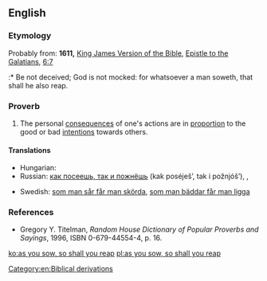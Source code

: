 ==English==

===Etymology===
Probably from: '''1611,''' [[w:King James Version of the Bible|King James Version of the Bible]], [[w:Epistle to the Galatians|Epistle to the Galatians]], [[s:Bible (King James)/Galatians#Chapter 6|6:7]]
:* Be not deceived; God is not mocked: for whatsoever a man soweth, that shall he also reap.

===Proverb===
{{head|en|proverb|head=[[as]] [[you]] [[sow]], [[so]] [[shall]] [[you]] [[reap]]}}

# The personal [[consequences]] of one's actions are in [[proportion]] to the good or bad [[intentions]] towards others.

====Translations====
{{trans-top|consequences of actions are in proportion to intentions}}
* Hungarian: {{t-|hu|ki mint vet, úgy arat}}
* Russian: [[как посеешь, так и пожнёшь]] (kak poséješ’, tak i požnjóš’), {{t+|ru|что посеешь, то и пожнёшь}}, {{t|ru|как аукнется, так и откликнется}}
{{trans-mid}}
* Swedish: [[som man sår får man skörda]], [[som man bäddar får man ligga]]
{{trans-bottom}}

===References===
* Gregory Y. Titelman, ''Random House Dictionary of Popular Proverbs and Sayings'', 1996, ISBN 0-679-44554-4, p. 16.

[[Category:en:Biblical derivations]]

[[ko:as you sow, so shall you reap]]
[[pl:as you sow, so shall you reap]]